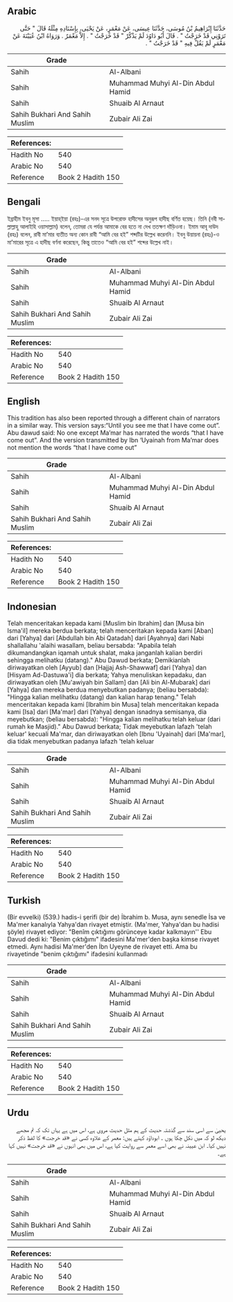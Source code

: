 ## Arabic


<div dir="rtl" lang="ar" style={{fontSize:'larger',backgroundColor:'#f8f9fa',padding:20}}>
حَدَّثَنَا إِبْرَاهِيمُ بْنُ مُوسَى، حَدَّثَنَا عِيسَى، عَنْ مَعْمَرٍ، عَنْ يَحْيَى، بِإِسْنَادِهِ مِثْلَهُ قَالَ ‏"‏ حَتَّى تَرَوْنِي قَدْ خَرَجْتُ ‏"‏ ‏.‏ قَالَ أَبُو دَاوُدَ لَمْ يَذْكُرْ ‏"‏ قَدْ خَرَجْتُ ‏"‏ ‏.‏ إِلاَّ مَعْمَرٌ ‏.‏ وَرَوَاهُ ابْنُ عُيَيْنَةَ عَنْ مَعْمَرٍ لَمْ يَقُلْ فِيهِ ‏"‏ قَدْ خَرَجْتُ ‏"‏ ‏.‏
</div>
<div style={{backgroundColor:'#f8f9fa',padding:20, marginBottom: 10}}><table> <thead> <tr> <th>Grade</th> <th></th> </tr> </thead> <tbody> <tr><td>Sahih</td><td>Al-Albani</td></tr><tr><td>Sahih</td><td>Muhammad Muhyi Al-Din Abdul Hamid</td></tr><tr><td>Sahih</td><td>Shuaib Al Arnaut</td></tr><tr><td>Sahih Bukhari And Sahih Muslim</td><td>Zubair Ali Zai</td></tr></tbody></table><table> <thead> <tr> <th>References:</th> <th></th> </tr> </thead> <tbody><tr><td>Hadith No</td><td>540</td></tr><tr><td>Arabic No</td><td>540</td></tr><tr><td>Reference</td><td>Book 2 Hadith 150</td></tr></tbody></table></div>

## Bengali


<div dir="ltr" lang="bn" style={{fontSize:'larger',backgroundColor:'#f8f9fa',padding:20}}>
ইব্রাহীম ইবনু মূসা ..... ইয়াহ্ইয়া (রহঃ)-এর সনদ সূত্রে উপরোক্ত হাদীসের অনুরূপ হাদীছ বর্ণিত হয়েছ। তিনি (নবী সাল্লাল্লাহু আলাইহি ওয়াসাল্লাম) বলেন, তোমরা যে পর্যন্ত আমাকে বের হতে না দেখ ততক্ষণ দাঁড়িওনা। ইমাম আবূ দাউদ (রহঃ) বলেন, রাবী মা’মার ব্যতীত অন্য কোন রাবী “আমি বের হই” শব্দটির উল্লেখ করেননি। ইবনু উয়ায়না (রহঃ)-ও মা’মারের সূত্রে এ হাদীছ বর্ণনা করেছেন, কিন্তু তাতেও “আমি বের হই” শব্দের উল্লেখ নাই।
</div>
<div style={{backgroundColor:'#f8f9fa',padding:20, marginBottom: 10}}><table> <thead> <tr> <th>Grade</th> <th></th> </tr> </thead> <tbody> <tr><td>Sahih</td><td>Al-Albani</td></tr><tr><td>Sahih</td><td>Muhammad Muhyi Al-Din Abdul Hamid</td></tr><tr><td>Sahih</td><td>Shuaib Al Arnaut</td></tr><tr><td>Sahih Bukhari And Sahih Muslim</td><td>Zubair Ali Zai</td></tr></tbody></table><table> <thead> <tr> <th>References:</th> <th></th> </tr> </thead> <tbody><tr><td>Hadith No</td><td>540</td></tr><tr><td>Arabic No</td><td>540</td></tr><tr><td>Reference</td><td>Book 2 Hadith 150</td></tr></tbody></table></div>

## English


<div dir="ltr" lang="en" style={{fontSize:'larger',backgroundColor:'#f8f9fa',padding:20}}>
This tradition has also been reported through a different chain of narrators in a similar way. This version says:“Until you see me that I have come out”. Abu dawud said: No one except Ma’mar has narrated the words “that I have come out”. And the version transmitted by Ibn ‘Uyainah from Ma’mar does not mention the words “that I have come out”
</div>
<div style={{backgroundColor:'#f8f9fa',padding:20, marginBottom: 10}}><table> <thead> <tr> <th>Grade</th> <th></th> </tr> </thead> <tbody> <tr><td>Sahih</td><td>Al-Albani</td></tr><tr><td>Sahih</td><td>Muhammad Muhyi Al-Din Abdul Hamid</td></tr><tr><td>Sahih</td><td>Shuaib Al Arnaut</td></tr><tr><td>Sahih Bukhari And Sahih Muslim</td><td>Zubair Ali Zai</td></tr></tbody></table><table> <thead> <tr> <th>References:</th> <th></th> </tr> </thead> <tbody><tr><td>Hadith No</td><td>540</td></tr><tr><td>Arabic No</td><td>540</td></tr><tr><td>Reference</td><td>Book 2 Hadith 150</td></tr></tbody></table></div>

## Indonesian


<div dir="ltr" lang="id" style={{fontSize:'larger',backgroundColor:'#f8f9fa',padding:20}}>
Telah menceritakan kepada kami [Muslim bin Ibrahim] dan [Musa bin Isma'il] mereka berdua berkata; telah menceritakan kepada kami [Aban] dari [Yahya] dari [Abdullah bin Abi Qatadah] dari [Ayahnya] dari Nabi shallallahu 'alaihi wasallam, beliau bersabda: "Apabila telah dikumandangkan iqamah untuk shalat, maka janganlah kalian berdiri sehingga melihatku (datang)." Abu Dawud berkata; Demikianlah diriwayatkan oleh [Ayyub] dan [Hajjaj Ash-Shawwaf] dari [Yahya] dan [Hisyam Ad-Dastuwa'i] dia berkata; Yahya menuliskan kepadaku, dan diriwayatkan oleh [Mu'awiyah bin Sallam] dan [Ali bin Al-Mubarak] dari [Yahya] dan mereka berdua menyebutkan padanya; (beliau bersabda): "Hingga kalian melihatku (datang) dan kalian harap tenang." Telah menceritakan kepada kami [Ibrahim bin Musa] telah menceritakan kepada kami [Isa] dari [Ma'mar] dari [Yahya] dengan isnadnya semisanya, dia meyebutkan; (beliau bersabda): "Hingga kalian melihatku telah keluar (dari rumah ke Masjid)." Abu Dawud berkata; Tidak meyebutkan lafazh 'telah keluar' kecuali Ma'mar, dan diriwayatkan oleh [Ibnu 'Uyainah] dari [Ma'mar], dia tidak menyebutkan padanya lafazh 'telah keluar
</div>
<div style={{backgroundColor:'#f8f9fa',padding:20, marginBottom: 10}}><table> <thead> <tr> <th>Grade</th> <th></th> </tr> </thead> <tbody> <tr><td>Sahih</td><td>Al-Albani</td></tr><tr><td>Sahih</td><td>Muhammad Muhyi Al-Din Abdul Hamid</td></tr><tr><td>Sahih</td><td>Shuaib Al Arnaut</td></tr><tr><td>Sahih Bukhari And Sahih Muslim</td><td>Zubair Ali Zai</td></tr></tbody></table><table> <thead> <tr> <th>References:</th> <th></th> </tr> </thead> <tbody><tr><td>Hadith No</td><td>540</td></tr><tr><td>Arabic No</td><td>540</td></tr><tr><td>Reference</td><td>Book 2 Hadith 150</td></tr></tbody></table></div>

## Turkish


<div dir="ltr" lang="tr" style={{fontSize:'larger',backgroundColor:'#f8f9fa',padding:20}}>
(Bir evvelki) (539.) hadis-i şerifi (bir de) İbrahim b. Musa, aynı senedle İsa ve Ma'mer kanalıyla Yahya'dan rivayet etmiştir. (Ma'mer, Yahya'dan bu hadisi şöyle) rivayet ediyor: "Benîm çıktığımı görün­ceye kadar kalkmayın'' Ebu Davud dedi ki: "Benim çıktığımı" ifadesini Ma'mer'den baş­ka kimse rivayet etmedi. Aynı hadisi Ma'mer'den İbn Uyeyne de ri­vayet etti. Ama bu rivayetinde "benim çıktığımı" ifadesini kullanmadı
</div>
<div style={{backgroundColor:'#f8f9fa',padding:20, marginBottom: 10}}><table> <thead> <tr> <th>Grade</th> <th></th> </tr> </thead> <tbody> <tr><td>Sahih</td><td>Al-Albani</td></tr><tr><td>Sahih</td><td>Muhammad Muhyi Al-Din Abdul Hamid</td></tr><tr><td>Sahih</td><td>Shuaib Al Arnaut</td></tr><tr><td>Sahih Bukhari And Sahih Muslim</td><td>Zubair Ali Zai</td></tr></tbody></table><table> <thead> <tr> <th>References:</th> <th></th> </tr> </thead> <tbody><tr><td>Hadith No</td><td>540</td></tr><tr><td>Arabic No</td><td>540</td></tr><tr><td>Reference</td><td>Book 2 Hadith 150</td></tr></tbody></table></div>

## Urdu


<div dir="rtl" lang="ur" style={{fontSize:'larger',backgroundColor:'#f8f9fa',padding:20}}>
یحییٰ سے اسی سند سے گذشتہ حدیث کے ہم مثل حدیث مروی ہے، اس میں ہے یہاں تک کہ تم مجھے دیکھ لو کہ میں نکل چکا ہوں ۔ ابوداؤد کہتے ہیں: معمر کے علاوہ کسی نے «قد خرجت» کا لفظ ذکر نہیں کیا۔ ابن عیینہ نے بھی اسے معمر سے روایت کیا ہے، اس میں بھی انہوں نے «قد خرجت» نہیں کہا ہے۔
</div>
<div style={{backgroundColor:'#f8f9fa',padding:20, marginBottom: 10}}><table> <thead> <tr> <th>Grade</th> <th></th> </tr> </thead> <tbody> <tr><td>Sahih</td><td>Al-Albani</td></tr><tr><td>Sahih</td><td>Muhammad Muhyi Al-Din Abdul Hamid</td></tr><tr><td>Sahih</td><td>Shuaib Al Arnaut</td></tr><tr><td>Sahih Bukhari And Sahih Muslim</td><td>Zubair Ali Zai</td></tr></tbody></table><table> <thead> <tr> <th>References:</th> <th></th> </tr> </thead> <tbody><tr><td>Hadith No</td><td>540</td></tr><tr><td>Arabic No</td><td>540</td></tr><tr><td>Reference</td><td>Book 2 Hadith 150</td></tr></tbody></table></div>